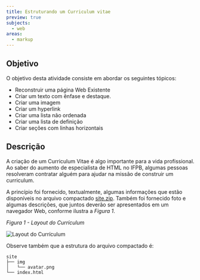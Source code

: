 ```yaml
---
title: Estruturando um Curriculum vitae
preview: true
subjects:
  - web
areas:
  - markup
---
```



## Objetivo

O objetivo desta atividade consiste em abordar os seguintes tópicos:

- Reconstruir uma página Web Existente
- Criar um texto com ênfase e destaque.
- Criar uma imagem
- Criar um hyperlink
- Criar uma lista não ordenada
- Criar uma lista de definição
- Criar seções com linhas horizontais

## Descrição

A criação de um Curriculum Vitae é algo importante para a vida profissional. Ao saber do aumento de especialista de HTML no IFPB, algumas pessoas resolveram contratar alguém para ajudar na missão de construir um curriculum.

A princípio foi fornecido, textualmente, algumas informações que estão disponíveis no arquivo compactado [site.zip](https://download-directory.github.io/?url=https://github.com/ifpb/exercises/tree/main/src/pages/problems/web-markup-curriculum-simple/_codes/html/code/). Também foi fornecido foto e algumas descrições, que juntos deverão ser apresentados em um navegador Web, conforme ilustra a *Figura 1*.

*Figura 1 - Layout do Currículum*

<Image src={layout} alt="Layout do Currículum" class="border p-4" />

Observe também que a estrutura do arquivo compactado é:

```
site
├── img
│   └── avatar.png
└── index.html
```
